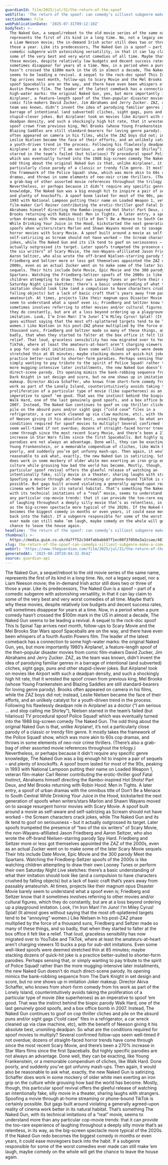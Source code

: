 ```yaml
---
guardianId: film/2025/jul/31/the-return-of-the-spoof
webTitle: 'The return of the spoof: can comedy’s silliest subgenre make a comeback?'
sectionName: Film
webPublicationDate: '2025-07-31T09:12:10Z'
bodyText: >-
  The Naked Gun, a sequel/reboot to the old movie series of the same name,
  represents the first of its kind in a long time. No, not a legacy sequel, nor
  a Liam Neeson movie; the in-demand Irish actor still does two or three of
  those a year. Like its predecessors, The Naked Gun is a spoof – part of a
  comedic subgenre with astonishing versatility, in that it can lay claim to
  some of the very best and very worst comedies of all time. Maybe that’s why
  these movies, despite relatively low budgets and decent success rates, will
  sometimes disappear for years at a time. Now, in a period when a pure comedy
  hasn’t crossed the $100m mark in the US in almost a decade, The Naked Gun
  seems to be leading a revival. A sequel to the rock-doc spoof This Is Spinal
  Tap arrives next month, follow-ups to Scary Movie and the Mel Brooks Star Wars
  spoof Spaceballs are on the way, and there have even been whispers of a fourth
  Austin Powers film. The leader of the latest comeback has a connection to some
  high-water marks: the original Naked Gun, yes, but more importantly 1980’s
  Airplane!, a feature-length spoof of the then-popular disaster movies from
  comic film-makers David Zucker, Jim Abrahams and Jerry Zucker. ZAZ, as the
  team was known, didn’t invent the idea of parodying familiar genres in a
  barrage of intentional (and subverted) cliches, sight gags, puns and other
  stupid-clever jokes. But Airplane! took on movies like Airport with such a
  deadpan density, and such a shockingly high hit rate, that it wrested the
  spoof crown from previous king, Mel Brooks (whose Young Frankenstein and
  Blazing Saddles are still standard-bearers for loving genre parody). Brooks
  often appeared on camera in his films, while the ZAZ boys did not; instead,
  Leslie Nielsen became the face of their efforts, and an unlikely catalyst for
  a youth-driven trend in the process. Following his flawlessly deadpan role in
  Airplane! as a doctor (“I am serious … and stop calling me Shirley”), Nielsen
  starred in the team’s failed (but hilarious) TV procedural spoof Police Squad!
  which was eventually turned into the 1988 big-screen comedy The Naked Gun. The
  odd thing about the original Naked Gun is that, unlike Airplane!, it’s not a
  particularly close parody of a classic or trendy film genre. It mostly takes
  the framework of the Police Squad! show, which was more akin to 60s cop
  dramas, and throws in some elements of neo-noir crime thrillers. (There’s also
  a grab-bag of other assorted movie references throughout the trilogy.)
  Nevertheless, or perhaps because it didn’t require any specific genre
  knowledge, The Naked Gun was a big enough hit to inspire a pair of sequels –
  and plenty of knockoffs. A spoof boom lasted for most of the 90s, peaking in
  1993 with National Lampoon putting their name on Loaded Weapon 1, veteran
  film-maker Carl Reiner contributing the erotic-thriller goof Fatal Instinct,
  Abrahams himself directing the Rambo-inspired Hot Shots! Part Deux, and Mel
  Brooks returning with Robin Hood: Men in Tights. A later entry, a spoof of
  urban dramas with the omnibus title of Don’t Be a Menace to South Central
  While Drinking Your Juice in the Hood, kickstarted the next generation of
  spoofs when writers/stars Marlon and Shawn Wayans moved on to savage resurgent
  horror movies with Scary Movie. A spoof built around a movie as self-aware and
  self-satirizing as Scream should not have worked – the Scream characters crack
  jokes, while The Naked Gun and its ilk tend to goof on seriousness – but it
  actually outgrossed its target. Later spoofs trumpeted the presence of “two of
  the six writers” of Scary Movie, the non-Wayans-afilliated Jason Friedberg and
  Aaron Seltzer, who also wrote the off-brand Nielsen-starring parody Spy Hard.
  Friedberg and Seltzer more or less got themselves appointed the ZAZ of the
  2000s, even as an actual Zucker went on to make some of the later Scary Movie
  sequels. Their hits include Date Movie, Epic Movie and the 300 parody Meet the
  Spartans. Watching the Friedberg-Seltzer spoofs of the 2000s is like watching
  children attempting to draw their own Looney Tunes or perform their own
  Saturday Night Live sketches: there’s a basic understanding of what their
  imitation should look like (and a compulsion to have characters crushed by
  falling objects) but a lack of basic craft that’s years away from passably
  amateurish. At times, projects like their magnum opus Disaster Movie barely
  seem to understand what a spoof even is; Friedberg and Seltzer know that it
  sometimes involves referring to other movies and/or cultural figures, which
  they do constantly, but are at a loss beyond ordering up a playground
  imitation. Look, I’m Iron Man! I’m Juno! I’m Miley Cyrus! Splat! (It almost
  goes without saying that the most oft-splattered targets tend to be “annoying”
  women.) Like Nielsen in his post-ZAZ phase multiplied by the force of a
  thousand suns, Friedberg and Seltzer made so many of these things, and so
  badly, that when they started to falter at the box office it felt like a
  relief. That loud, graceless sensibility has now migrated over to YouTube and
  TikTok, where at least the amateurs-at-heart aren’t charging viewers 10 bucks
  a pop for sub-skit imitations. Even some well-liked spoofs were deemed
  stretched thin at 85 minutes; maybe stacking dozens of quick-hit joke is a
  practice better-suited to shorter-form parodies. Perhaps sensing that, or
  simply wanting to pay tribute to the spirit of Police Squad! rather than the
  more mugging-intensive later installments, the new Naked Gun doesn’t do much
  direct-scene parody. Its opening mimics the bank-robbing sequence from The
  Dark Knight in set design and score, but no one shows up in imitation Joker
  makeup. Director Akiva Schaffer, who knows from short-form comedy from his
  work as part of the Lonely Island, counterintuitively avoids taking the
  proliferation of a particular type of movie (like superheroes) as an
  imperative to spoof ’em good. That was the instinct behind the biopic parody
  Walk Hard, one of the last genuinely good spoofs, and a box office bomb in
  2007. Instead, The Naked Gun continues to goof on cop thriller cliches and
  pile on the absurd puns and/or sight gags (“cold case” files in a
  refrigerator, a car wreck cleaned up via claw machine, etc), with the benefit
  of Neeson giving it his absolute best, unsmiling deadpan. So what are the
  conditions required for spoof movies to multiply? Several confirmed follow-ups
  seem well-timed if not overdue; dozens of straight-faced horror trends have
  come through since the most recent Scary Movie, and there’s been a 270%
  increase in Star Wars films since the first Spaceballs. But highly specific
  parodies are not always an advantage. Done well, they can be exacting, like
  Young Frankenstein, or a memorable compendium of cliches, like Walk Hard. Done
  poorly, and suddenly you’ve got unfunny mash-ups. Then again, it would also be
  reasonable to ask what, exactly, the new Naked Gun is satirizing. Schaffer
  does work in some mockery of older white men exerting an iron grip on the
  culture while grousing how bad the world has become. Mostly, though, this
  particular spoof revival offers the gleeful release of watching an
  intentionally fake, silly movie in a theater, sharing laughs with strangers.
  Spoofing a movie through at-home streaming or phone-bound TikTok is certainly
  possible. But gags built around violating a generally agreed-upon reality of
  cinema work better in its natural habitat. That’s something The Naked Gun,
  with its technical imitations of a “real” movie, seems to understand more than
  any particular cop-movie trends: that it can provide the too-rare experience
  of laughing throughout a deeply silly movie that’s as relentless, in its way,
  as the big-screen spectacle more typical of the 2020s. If the Naked Gun redo
  becomes the biggest comedy in months or even years, it could ease moviegoers
  back into the habit. If a subgenre responsible for some of the worst comedies
  ever made can still make ’em laugh, maybe comedy on the whole will get the
  chance to leave the house again.
headline: 'The return of the spoof: can comedy’s silliest subgenre make a comeback?'
thumbnail: >-
  https://media.guim.co.uk/da7ff52c3d4fabbabb07f1ec00f37056e3a1ccae/481_0_5143_4115/500.jpg
slug: the-return-of-the-spoof-can-comedys-silliest-subgenre-make-a-comeback
webUrl: 'https://www.theguardian.com/film/2025/jul/31/the-return-of-the-spoof'
generatedAt: '2025-08-28T20:04:32.954Z'
source: guardian-api
---
```

The Naked Gun, a sequel/reboot to the old movie series of the same name, represents the first of its kind in a long time. No, not a legacy sequel, nor a Liam Neeson movie; the in-demand Irish actor still does two or three of those a year. Like its predecessors, The Naked Gun is a spoof – part of a comedic subgenre with astonishing versatility, in that it can lay claim to some of the very best and very worst comedies of all time. Maybe that’s why these movies, despite relatively low budgets and decent success rates, will sometimes disappear for years at a time. Now, in a period when a pure comedy hasn’t crossed the $100m mark in the US in almost a decade, The Naked Gun seems to be leading a revival. A sequel to the rock-doc spoof This Is Spinal Tap arrives next month, follow-ups to Scary Movie and the Mel Brooks Star Wars spoof Spaceballs are on the way, and there have even been whispers of a fourth Austin Powers film. The leader of the latest comeback has a connection to some high-water marks: the original Naked Gun, yes, but more importantly 1980’s Airplane!, a feature-length spoof of the then-popular disaster movies from comic film-makers David Zucker, Jim Abrahams and Jerry Zucker. ZAZ, as the team was known, didn’t invent the idea of parodying familiar genres in a barrage of intentional (and subverted) cliches, sight gags, puns and other stupid-clever jokes. But Airplane! took on movies like Airport with such a deadpan density, and such a shockingly high hit rate, that it wrested the spoof crown from previous king, Mel Brooks (whose Young Frankenstein and Blazing Saddles are still standard-bearers for loving genre parody). Brooks often appeared on camera in his films, while the ZAZ boys did not; instead, Leslie Nielsen became the face of their efforts, and an unlikely catalyst for a youth-driven trend in the process. Following his flawlessly deadpan role in Airplane! as a doctor (“I am serious … and stop calling me Shirley”), Nielsen starred in the team’s failed (but hilarious) TV procedural spoof Police Squad! which was eventually turned into the 1988 big-screen comedy The Naked Gun. The odd thing about the original Naked Gun is that, unlike Airplane!, it’s not a particularly close parody of a classic or trendy film genre. It mostly takes the framework of the Police Squad! show, which was more akin to 60s cop dramas, and throws in some elements of neo-noir crime thrillers. (There’s also a grab-bag of other assorted movie references throughout the trilogy.) Nevertheless, or perhaps because it didn’t require any specific genre knowledge, The Naked Gun was a big enough hit to inspire a pair of sequels – and plenty of knockoffs. A spoof boom lasted for most of the 90s, peaking in 1993 with National Lampoon putting their name on Loaded Weapon 1, veteran film-maker Carl Reiner contributing the erotic-thriller goof Fatal Instinct, Abrahams himself directing the Rambo-inspired Hot Shots! Part Deux, and Mel Brooks returning with Robin Hood: Men in Tights. A later entry, a spoof of urban dramas with the omnibus title of Don’t Be a Menace to South Central While Drinking Your Juice in the Hood, kickstarted the next generation of spoofs when writers/stars Marlon and Shawn Wayans moved on to savage resurgent horror movies with Scary Movie. A spoof built around a movie as self-aware and self-satirizing as Scream should not have worked – the Scream characters crack jokes, while The Naked Gun and its ilk tend to goof on seriousness – but it actually outgrossed its target. Later spoofs trumpeted the presence of “two of the six writers” of Scary Movie, the non-Wayans-afilliated Jason Friedberg and Aaron Seltzer, who also wrote the off-brand Nielsen-starring parody Spy Hard. Friedberg and Seltzer more or less got themselves appointed the ZAZ of the 2000s, even as an actual Zucker went on to make some of the later Scary Movie sequels. Their hits include Date Movie, Epic Movie and the 300 parody Meet the Spartans. Watching the Friedberg-Seltzer spoofs of the 2000s is like watching children attempting to draw their own Looney Tunes or perform their own Saturday Night Live sketches: there’s a basic understanding of what their imitation should look like (and a compulsion to have characters crushed by falling objects) but a lack of basic craft that’s years away from passably amateurish. At times, projects like their magnum opus Disaster Movie barely seem to understand what a spoof even is; Friedberg and Seltzer know that it sometimes involves referring to other movies and/or cultural figures, which they do constantly, but are at a loss beyond ordering up a playground imitation. Look, I’m Iron Man! I’m Juno! I’m Miley Cyrus! Splat! (It almost goes without saying that the most oft-splattered targets tend to be “annoying” women.) Like Nielsen in his post-ZAZ phase multiplied by the force of a thousand suns, Friedberg and Seltzer made so many of these things, and so badly, that when they started to falter at the box office it felt like a relief. That loud, graceless sensibility has now migrated over to YouTube and TikTok, where at least the amateurs-at-heart aren’t charging viewers 10 bucks a pop for sub-skit imitations. Even some well-liked spoofs were deemed stretched thin at 85 minutes; maybe stacking dozens of quick-hit joke is a practice better-suited to shorter-form parodies. Perhaps sensing that, or simply wanting to pay tribute to the spirit of Police Squad! rather than the more mugging-intensive later installments, the new Naked Gun doesn’t do much direct-scene parody. Its opening mimics the bank-robbing sequence from The Dark Knight in set design and score, but no one shows up in imitation Joker makeup. Director Akiva Schaffer, who knows from short-form comedy from his work as part of the Lonely Island, counterintuitively avoids taking the proliferation of a particular type of movie (like superheroes) as an imperative to spoof ’em good. That was the instinct behind the biopic parody Walk Hard, one of the last genuinely good spoofs, and a box office bomb in 2007. Instead, The Naked Gun continues to goof on cop thriller cliches and pile on the absurd puns and/or sight gags (“cold case” files in a refrigerator, a car wreck cleaned up via claw machine, etc), with the benefit of Neeson giving it his absolute best, unsmiling deadpan. So what are the conditions required for spoof movies to multiply? Several confirmed follow-ups seem well-timed if not overdue; dozens of straight-faced horror trends have come through since the most recent Scary Movie, and there’s been a 270% increase in Star Wars films since the first Spaceballs. But highly specific parodies are not always an advantage. Done well, they can be exacting, like Young Frankenstein, or a memorable compendium of cliches, like Walk Hard. Done poorly, and suddenly you’ve got unfunny mash-ups. Then again, it would also be reasonable to ask what, exactly, the new Naked Gun is satirizing. Schaffer does work in some mockery of older white men exerting an iron grip on the culture while grousing how bad the world has become. Mostly, though, this particular spoof revival offers the gleeful release of watching an intentionally fake, silly movie in a theater, sharing laughs with strangers. Spoofing a movie through at-home streaming or phone-bound TikTok is certainly possible. But gags built around violating a generally agreed-upon reality of cinema work better in its natural habitat. That’s something The Naked Gun, with its technical imitations of a “real” movie, seems to understand more than any particular cop-movie trends: that it can provide the too-rare experience of laughing throughout a deeply silly movie that’s as relentless, in its way, as the big-screen spectacle more typical of the 2020s. If the Naked Gun redo becomes the biggest comedy in months or even years, it could ease moviegoers back into the habit. If a subgenre responsible for some of the worst comedies ever made can still make ’em laugh, maybe comedy on the whole will get the chance to leave the house again.
